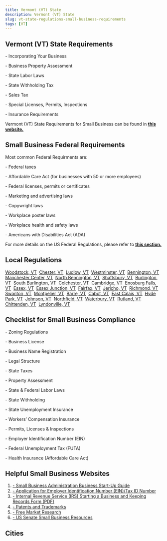 ```yaml
---
title: Vermont (VT) State
description: Vermont (VT) State
slug: vt-state-regulations-small-business-requirements
tags: [VT]
---
```



<PostMeta category="business-compliance" />

**Vermont (VT) State Requirements**
-----------------------------------

\- Incorporating Your Business

\- Business Property Assessment

\- State Labor Laws

\- State Withholding Tax

\- Sales Tax

\- Special Licenses, Permits, Inspections

\- Insurance Requirements

Vermont (VT) State Requirements for Small Business can be found in **[this website.](https://sos.vermont.gov/corporations/)**

**Small Business Federal Requirements**
---------------------------------------

Most common Federal Requirments are:

\- Federal taxes

\- Affordable Care Act (for businesses with 50 or more employees)

\- Federal licenses, permits or certificates

\- Marketing and advertising laws

\- Copywright laws

\- Workplace poster laws

\- Workplace health and safety laws

\- Americans with Disabilities Act (ADA)

For more details on the US Federal Regulations, please refer to **[this section.](../federal-regulations/)**

Local Regulations
------------------------
[Woodstock, VT](/woodstock-vt-small-business-requirements)  [Chester, VT](/chester-vt-small-business-requirements)  [Ludlow, VT](/ludlow-vt-small-business-requirements)  [Westminster, VT](/westminster-vt-small-business-requirements)  [Bennington, VT](/bennington-vt-small-business-requirements)  [Manchester Center, VT](/manchestercenter-vt-small-business-requirements)  [North Bennington, VT](/northbennington-vt-small-business-requirements)  [Shaftsbury, VT](/shaftsbury-vt-small-business-requirements)  [Burlington, VT](/burlington-vt-small-business-requirements)  [South Burlington, VT](/southburlington-vt-small-business-requirements)  [Colchester, VT](/colchester-vt-small-business-requirements)  [Cambridge, VT](/cambridge-vt-small-business-requirements)  [Enosburg Falls, VT](/enosburgfalls-vt-small-business-requirements)  [Essex, VT](/essex-vt-small-business-requirements)  [Essex Junction, VT](/essexjunction-vt-small-business-requirements)  [Fairfax, VT](/fairfax-vt-small-business-requirements)  [Jericho, VT](/jericho-vt-small-business-requirements)  [Richmond, VT](/richmond-vt-small-business-requirements)  [Swanton, VT](/swanton-vt-small-business-requirements)  [Montpelier, VT](/montpelier-vt-small-business-requirements)  [Barre, VT](/barre-vt-small-business-requirements)  [Cabot, VT](/cabot-vt-small-business-requirements)  [East Calais, VT](/eastcalais-vt-small-business-requirements)  [Hyde Park, VT](/hydepark-vt-small-business-requirements)  [Johnson, VT](/johnson-vt-small-business-requirements)  [Northfield, VT](/northfield-vt-small-business-requirements)  [Waterbury, VT](/waterbury-vt-small-business-requirements)  [Rutland, VT](/rutland-vt-small-business-requirements)  [Chittenden, VT](/chittenden-vt-small-business-requirements)  [Lyndonville, VT](/lyndonville-vt-small-business-requirements)

Checklist for Small Business Compliance
---------------------------------------

\- Zoning Regulations

\- Business License

\- Business Name Registration

\- Legal Structure

\- State Taxes

\- Property Assessment

\- State & Federal Labor Laws

\- State Withholding

\- State Unemployment Insurance

\- Workers’ Compensation Insurance

\- Permits, Licenses & Inspections

\- Employer Identification Number (EIN)

\- Federal Unemployment Tax (FUTA)

\- Health Insurance (Affordable Care Act)

Helpful Small Business Websites
-------------------------------

1.  [\- Small Business Administration Business Start-Up Guide](https://www.sba.gov/business-guide)
2.  [\- Application for Employer Identification Number (EIN)/Tax ID Number](https://www.irs.gov/businesses/small-businesses-self-employed/apply-for-an-employer-identification-number-ein-online)
3.  [\- Internal Revenue Service (IRS) Starting a Business and Keeping Records Form (PDF)](https://www.irs.gov/pub/irs-pdf/p583.pdf)
4.  [\- Patents and Trademarks](https://www.uspto.gov/)
5.  [\- Free Market Research](https://www.sba.gov/blogs/)
6.  [\- US Senate Small Business Resources](https://www.sbc.senate.gov/public/index.cfm/resources)

Cities
-----------------------------------------

